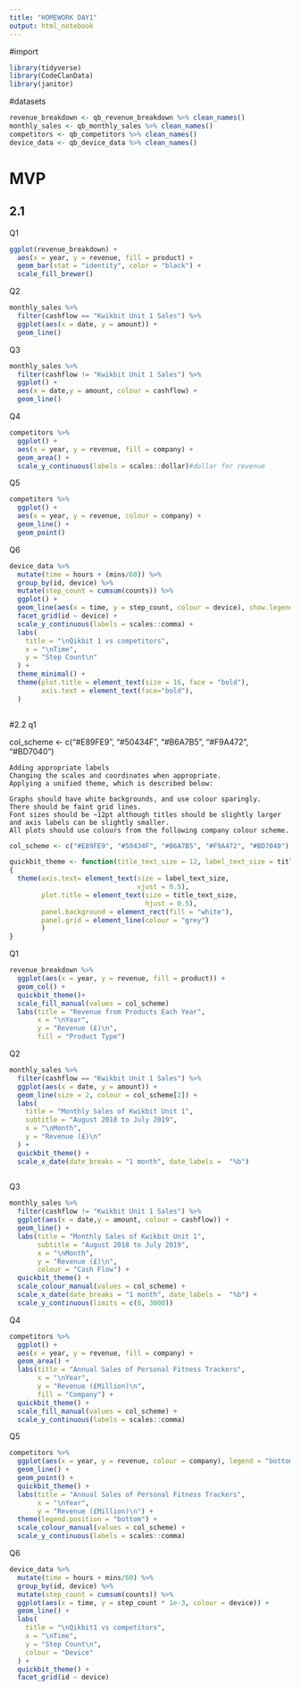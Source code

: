 ```yaml
---
title: "HOMEWORK DAY1"
output: html_notebook
---
```


#import
```r
library(tidyverse)
library(CodeClanData)
library(janitor)
```

#datasets
```r
revenue_breakdown <- qb_revenue_breakdown %>% clean_names()
monthly_sales <- qb_monthly_sales %>% clean_names()
competitors <- qb_competitors %>% clean_names()
device_data <- qb_device_data %>% clean_names()
```


# MVP 

## 2.1
Q1 
```r
ggplot(revenue_breakdown) + 
  aes(x = year, y = revenue, fill = product) + 
  geom_bar(stat = "identity", color = "black") +
  scale_fill_brewer()

```

Q2
```r
monthly_sales %>% 
  filter(cashflow == "Kwikbit Unit 1 Sales") %>% 
  ggplot(aes(x = date, y = amount)) +
  geom_line()
```

Q3
```r
monthly_sales %>% 
  filter(cashflow != "Kwikbit Unit 1 Sales") %>%
  ggplot() +
  aes(x = date,y = amount, colour = cashflow) +
  geom_line()
```

Q4
```r
competitors %>% 
  ggplot() +
  aes(x = year, y = revenue, fill = company) +
  geom_area() +
  scale_y_continuous(labels = scales::dollar)#dollar for revenue
```

Q5
```r
competitors %>% 
  ggplot() +
  aes(x = year, y = revenue, colour = company) +
  geom_line() +
  geom_point()
```

Q6

```r
device_data %>% 
  mutate(time = hours + (mins/60)) %>% 
  group_by(id, device) %>% 
  mutate(step_count = cumsum(counts)) %>% 
  ggplot() +
  geom_line(aes(x = time, y = step_count, colour = device), show.legend = FALSE) +
  facet_grid(id ~ device) +
  scale_y_continuous(labels = scales::comma) +
  labs(
    title = "\nQikbit 1 vs competitors",
    x = "\nTime",
    y = "Step Count\n"
  ) +
  theme_minimal() +
  theme(plot.title = element_text(size = 16, face = "bold"),
        axis.text = element_text(face="bold"),
  )
  
```

#2.2
q1

col_scheme <- c("#E89FE9", "#50434F", "#B6A7B5", "#F9A472", "#BD7040")

    Adding appropriate labels
    Changing the scales and coordinates when appropriate.
    Applying a unified theme, which is described below:

    Graphs should have white backgrounds, and use colour sparingly.
    There should be faint grid lines.
    Font sizes should be ~12pt although titles should be slightly larger and axis labels can be slightly smaller.
    All plots should use colours from the following company colour scheme.


```r
col_scheme <- c("#E89FE9", "#50434F", "#B6A7B5", "#F9A472", "#BD7040")

quickbit_theme <- function(title_text_size = 12, label_text_size = title_text_size - 1)
{
  theme(axis.text= element_text(size = label_text_size,
                                vjust = 0.5),
        plot.title = element_text(size = title_text_size,
                                  hjust = 0.5),
        panel.background = element_rect(fill = "white"),
        panel.grid = element_line(colour = "grey")
        )
}
```


Q1
```r
revenue_breakdown %>% 
  ggplot(aes(x = year, y = revenue, fill = product)) +
  geom_col() +
  quickbit_theme()+
  scale_fill_manual(values = col_scheme)
  labs(title = "Revenue from Products Each Year",
       x = "\nYear",
       y = "Revenue (£)\n",
       fill = "Product Type")
```

Q2
```r
monthly_sales %>% 
  filter(cashflow == "Kwikbit Unit 1 Sales") %>% 
  ggplot(aes(x = date, y = amount)) +
  geom_line(size = 2, colour = col_scheme[2]) +
  labs(
    title = "Monthly Sales of Kwikbit Unit 1",
    subtitle = "August 2018 to July 2019",
    x = "\nMonth",
    y = "Revenue (£)\n"
  ) +
  quickbit_theme() +
  scale_x_date(date_breaks = "1 month", date_labels =  "%b")
  

```

Q3
```r
monthly_sales %>% 
  filter(cashflow != "Kwikbit Unit 1 Sales") %>%
  ggplot(aes(x = date,y = amount, colour = cashflow)) +
  geom_line() +
  labs(title = "Monthly Sales of Kwikbit Unit 1",
       subtitle = "August 2018 to July 2019",
       x = "\nMonth",
       y = "Revenue (£)\n",
       colour = "Cash Flow") +
  quickbit_theme() +
  scale_colour_manual(values = col_scheme) +
  scale_x_date(date_breaks = "1 month", date_labels =  "%b") +
  scale_y_continuous(limits = c(0, 3000))
```

Q4
```r
competitors %>% 
  ggplot() +
  aes(x = year, y = revenue, fill = company) +
  geom_area() +
  labs(title = "Annual Sales of Personal Fitness Trackers",
       x = "\nYear",
       y = "Revenue (£Million)\n",
       fill = "Company") +
  quickbit_theme() +
  scale_fill_manual(values = col_scheme) +
  scale_y_continuous(labels = scales::comma)
```

Q5
```r
competitors %>% 
  ggplot(aes(x = year, y = revenue, colour = company), legend = "bottom") +
  geom_line() +
  geom_point() +
  quickbit_theme() +
  labs(title = "Annual Sales of Personal Fitness Trackers",
       x = "\nYear",
       y = "Revenue (£Million)\n") +
  theme(legend.position = "bottom") +
  scale_colour_manual(values = col_scheme) +
  scale_y_continuous(labels = scales::comma)
```

Q6
```r
device_data %>% 
  mutate(time = hours + mins/60) %>% 
  group_by(id, device) %>% 
  mutate(step_count = cumsum(counts)) %>% 
  ggplot(aes(x = time, y = step_count * 1e-3, colour = device)) +
  geom_line() +
  labs(
    title = "\nQikbit1 vs competitors",
    x = "\nTime",
    y = "Step Count\n",
    colour = "Device"
  ) + 
  quickbit_theme() +
  facet_grid(id ~ device)

```

